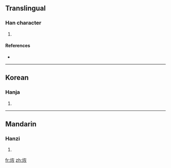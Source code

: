 ==Translingual==

===Han character===
{{Han char|rn=86|rad=火|as=06|sn=10|four=|canj=火大火 (FKF), 火一火 (FMF)}}

# {{defn|Han|sort=火06}}

====References====
* {{Han ref|kx=0671.081|dkj=19030|hdz=32199.070|uh=70E3|ud=28899}}

----

==Korean==

===Hanja===
{{ko-hanja|hangeul=회|eumhun=|rv=hoe|mr=hoe|y=hoy}}

# {{defn|Korean}}

----

==Mandarin==

===Hanzi===
{{cmn-hanzi|pin=[[huī]] ([[hui1]])|wg=hui<sup>1</sup>}}

# {{defn|Mandarin}}

[[fr:烣]]
[[zh:烣]]